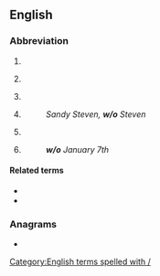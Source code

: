 {{also|Appendix:Variations of "wo"}}
==English==

===Abbreviation===
{{rfc-header|Abbreviation}}
{{head|en|abbreviation}}

# {{abbreviation of|without|lang=en}}
# {{lb|en|finance|insurance}} {{abbreviation of|write off|lang=en}}
# {{lb|en|finance|insurance}} {{abbreviation of|write-off|lang=en}}
# {{abbreviation of|[[wife]] [[of]]|lang=en}}
#: ''Sandy Steven, '''w/o''' Steven''
# {{lb|en|sport}} {{abbreviation of|walkover|lang=en}}
# {{lb|en|scheduling}} {{abbreviation of|[[week]] of|lang=en}}
#: '''''w/o''' January 7th''

====Related terms====
* {{l|en|w/}}
* {{l|en|w/i}}

===Anagrams===
* {{anagrams|en|a=ow|'ow|ow}}

[[Category:English terms spelled with /]]